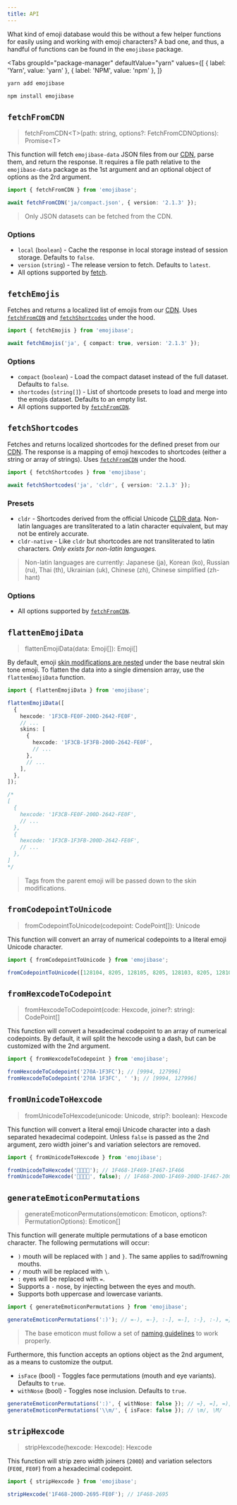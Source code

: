 ```yaml
---
title: API
---
```



What kind of emoji database would this be without a few helper functions for easily using and
working with emoji characters? A bad one, and thus, a handful of functions can be found in the
`emojibase` package.

<Tabs
  groupId="package-manager"
  defaultValue="yarn"
  values={[
    { label: 'Yarn', value: 'yarn' },
    { label: 'NPM', value: 'npm' },
  ]}
>
  <TabItem value="yarn">

```bash
yarn add emojibase
```

  </TabItem>
  <TabItem value="npm">

```bash
npm install emojibase
```

  </TabItem>
</Tabs>

## `fetchFromCDN`

> fetchFromCDN<T\>(path: string, options?: FetchFromCDNOptions): Promise<T\>

This function will fetch `emojibase-data` JSON files from our [CDN][cdn], parse them, and return the
response. It requires a file path relative to the `emojibase-data` package as the 1st argument and
an optional object of options as the 2rd argument.

```ts
import { fetchFromCDN } from 'emojibase';

await fetchFromCDN('ja/compact.json', { version: '2.1.3' });
```

> Only JSON datasets can be fetched from the CDN.

### Options

- `local` (`boolean`) - Cache the response in local storage instead of session storage. Defaults to
  `false`.
- `version` (`string`) - The release version to fetch. Defaults to `latest`.
- All options supported by [fetch](https://developer.mozilla.org/en-US/docs/Web/API/Request).

## `fetchEmojis`

Fetches and returns a localized list of emojis from our [CDN][cdn]. Uses
[`fetchFromCDN`](#fetchfromcdn) and [`fetchShortcodes`](#fetchshortcodes) under the hood.

```ts
import { fetchEmojis } from 'emojibase';

await fetchEmojis('ja', { compact: true, version: '2.1.3' });
```

### Options

- `compact` (`boolean`) - Load the compact dataset instead of the full dataset. Defaults to `false`.
- `shortcodes` (`string[]`) - List of shortcode presets to load and merge into the emojis dataset.
  Defaults to an empty list.
- All options supported by [`fetchFromCDN`](#fetchfromcdn).

## `fetchShortcodes`

Fetches and returns localized shortcodes for the defined preset from our [CDN][cdn]. The response is
a mapping of emoji hexcodes to shortcodes (either a string or array of strings). Uses
[`fetchFromCDN`](#fetchfromcdn) under the hood.

```ts
import { fetchShortcodes } from 'emojibase';

await fetchShortcodes('ja', 'cldr', { version: '2.1.3' });
```

### Presets

- `cldr` - Shortcodes derived from the official Unicode [CLDR data][cldr]. Non-latin languages are
  transliterated to a latin character equivalent, but may not be entirely accurate.
- `cldr-native` - Like `cldr` but shortcodes are not transliterated to latin characters. _Only
  exists for non-latin languages._

> Non-latin languages are currently: Japanese (ja), Korean (ko), Russian (ru), Thai (th), Ukrainian
> (uk), Chinese (zh), Chinese simplified (zh-hant)

### Options

- All options supported by [`fetchFromCDN`](#fetchfromcdn).

## `flattenEmojiData`

> flattenEmojiData(data: Emoji[]): Emoji[]

By default, emoji [skin modifications are nested](./datasets.mdx#data-structure) under the base
neutral skin tone emoji. To flatten the data into a single dimension array, use the
`flattenEmojiData` function.

```ts
import { flattenEmojiData } from 'emojibase';

flattenEmojiData([
  {
    hexcode: '1F3CB-FE0F-200D-2642-FE0F',
    // ...
    skins: [
      {
        hexcode: '1F3CB-1F3FB-200D-2642-FE0F',
        // ...
      },
      // ...
    ],
  },
]);

/*
[
  {
    hexcode: '1F3CB-FE0F-200D-2642-FE0F',
    // ...
  },
  {
    hexcode: '1F3CB-1F3FB-200D-2642-FE0F',
    // ...
  },
]
*/
```

> Tags from the parent emoji will be passed down to the skin modifications.

## `fromCodepointToUnicode`

> fromCodepointToUnicode(codepoint: CodePoint[]): Unicode

This function will convert an array of numerical codepoints to a literal emoji Unicode character.

```ts
import { fromCodepointToUnicode } from 'emojibase';

fromCodepointToUnicode([128104, 8205, 128105, 8205, 128103, 8205, 128102]); // 👨‍👩‍👧‍👦
```

## `fromHexcodeToCodepoint`

> fromHexcodeToCodepoint(code: Hexcode, joiner?: string): CodePoint[]

This function will convert a hexadecimal codepoint to an array of numerical codepoints. By default,
it will split the hexcode using a dash, but can be customized with the 2nd argument.

```ts
import { fromHexcodeToCodepoint } from 'emojibase';

fromHexcodeToCodepoint('270A-1F3FC'); // [9994, 127996]
fromHexcodeToCodepoint('270A 1F3FC', ' '); // [9994, 127996]
```

## `fromUnicodeToHexcode`

> fromUnicodeToHexcode(unicode: Unicode, strip?: boolean): Hexcode

This function will convert a literal emoji Unicode character into a dash separated hexadecimal
codepoint. Unless `false` is passed as the 2nd argument, zero width joiner's and variation selectors
are removed.

```ts
import { fromUnicodeToHexcode } from 'emojibase';

fromUnicodeToHexcode('👨‍👩‍👧‍👦'); // 1F468-1F469-1F467-1F466
fromUnicodeToHexcode('👨‍👩‍👧‍👦', false); // 1F468-200D-1F469-200D-1F467-200D-1F466
```

## `generateEmoticonPermutations`

> generateEmoticonPermutations(emoticon: Emoticon, options?: PermutationOptions): Emoticon[]

This function will generate multiple permutations of a base emoticon character. The following
permutations will occur:

- `)` mouth will be replaced with `]` and `}`. The same applies to sad/frowning mouths.
- `/` mouth will be replaced with `\`.
- `:` eyes will be replaced with `=`.
- Supports a `-` nose, by injecting between the eyes and mouth.
- Supports both uppercase and lowercase variants.

```ts
import { generateEmoticonPermutations } from 'emojibase';

generateEmoticonPermutations(':)'); // =-), =-}, :-], =-], :-}, :-), =}, =], =), :}, :], :)
```

> The base emoticon must follow a set of [naming guidelines](./emoticons.md) to work properly.

Furthermore, this function accepts an options object as the 2nd argument, as a means to customize
the output.

- `isFace` (bool) - Toggles face permutations (mouth and eye variants). Defaults to `true`.
- `withNose` (bool) - Toggles nose inclusion. Defaults to `true`.

```ts
generateEmoticonPermutations(':)', { withNose: false }); // =}, =], =), :}, :], :)
generateEmoticonPermutations('\\m/', { isFace: false }); // \m/, \M/
```

## `stripHexcode`

> stripHexcode(hexcode: Hexcode): Hexcode

This function will strip zero width joiners (`200D`) and variation selectors (`FE0E`, `FE0F`) from a
hexadecimal codepoint.

```ts
import { stripHexcode } from 'emojibase';

stripHexcode('1F468-200D-2695-FE0F'); // 1F468-2695
```

[cldr]: http://cldr.unicode.org/index/downloads/cldr-37
[cdn]: https://cdn.jsdelivr.net/npm/emojibase-data@latest/

